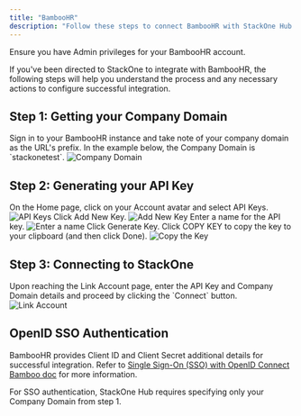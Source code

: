```yaml
---
title: "BambooHR"
description: "Follow these steps to connect BambooHR with StackOne Hub successfully."
---
```



<Warning>
  Ensure you have Admin privileges for your BambooHR account.
</Warning>

If you've been directed to StackOne to integrate with BambooHR, the following steps will help you understand the process and any necessary actions to configure successful integration.

## Step 1: Getting your Company Domain

<Steps>
  <Step title="Sign in to BambooHR">
    Sign in to your BambooHR instance and take note of your company domain as the URL's prefix. In the example below, the Company Domain is `stackonetest`.
    <Frame>
      <img className='rounded-md' style={{ margin: '0 auto', border: '1px solid #efefef' }} alt="Company Domain" src="/images/bamboohr/image1.png" />
    </Frame>
  </Step>
</Steps>

## Step 2: Generating your API Key

<Steps>
  <Step title="Navigate to API Keys">
    On the Home page, click on your Account avatar and select API Keys.
    <Frame>
      <img className='rounded-md' style={{ margin: '0 auto', border: '1px solid #efefef' }} alt="API Keys" src="/images/bamboohr/image2.png" />
    </Frame>
  </Step>

  <Step title="Add New Key">
    Click Add New Key.
    <Frame>
      <img className='rounded-md' style={{ margin: '0 auto', border: '1px solid #efefef' }} alt="Add New Key" src="/images/bamboohr/image3.png" />
    </Frame>
  </Step>

  <Step title="Enter a name">
    Enter a name for the API key.
    <Frame>
      <img className='rounded-md' style={{ margin: '0 auto', border: '1px solid #efefef' }} alt="Enter a name" src="/images/bamboohr/image4.png" />
    </Frame>
  </Step>

  <Step title="Generate Key">
    Click Generate Key.
  </Step>

  <Step title="Copy the Key">
    Click COPY KEY to copy the key to your clipboard (and then click Done).
    <Frame>
      <img className='rounded-md' style={{ margin: '0 auto', border: '1px solid #efefef' }} alt="Copy the Key" src="/images/bamboohr/image5.png" />
    </Frame>
  </Step>
</Steps>

## Step 3: Connecting to StackOne

<Steps>
  <Step title="Enter API Key and Company Domain">
    Upon reaching the Link Account page, enter the API Key and Company Domain details and proceed by clicking the `Connect` button.
    <Frame>
      <img className='rounded-md' style={{ margin: '0 auto', border: '1px solid #efefef' }} alt="Link Account" src="/images/bamboohr/image6.png" />
    </Frame>
  </Step>
</Steps>

<IntegrationFooter />

## OpenID SSO Authentication

BambooHR provides Client ID and Client Secret additional details for successful integration. Refer to [Single Sign-On (SSO) with OpenID Connect Bamboo doc](https://documentation.bamboohr.com/docs/single-sign-on-sso-with-openid-connect) for more information.

For SSO authentication, StackOne Hub requires specifying only your Company Domain from step 1.

